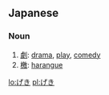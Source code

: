 ==Japanese==

===Noun===
{{ja-noun|h|rom=geki|hidx=けき'}}

# [[劇]]: [[drama]], [[play]], [[comedy]]
# [[檄]]: [[harangue]]

[[lo:げき]]
[[pl:げき]]